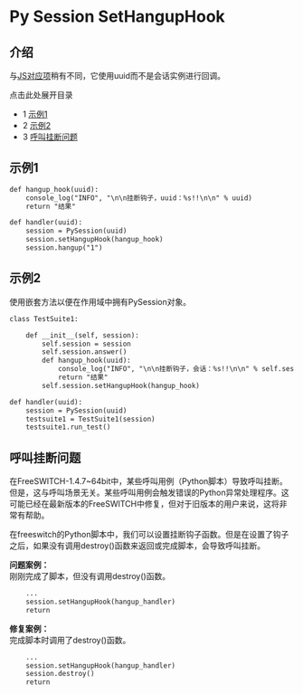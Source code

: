 # Py Session SetHangupHook

## 介绍

与[JS对应项](https://wiki.freeswitch.org/wiki/Javascript%5FSession%5FSetHangupHook "Javascript Session SetHangupHook")稍有不同，它使用uuid而不是会话实例进行回调。

点击此处展开目录

* 1 [示例1](#-freeswitch--py-session-sethanguphook-)
* 2 [示例2](#-freeswitch--py-session-sethanguphook-)
* 3 [呼叫挂断问题](#hanging-call-problem)

## 示例1

```xml
def hangup_hook(uuid):
    console_log("INFO", "\n\n挂断钩子，uuid：%s!!\n\n" % uuid)
    return "结果"

def handler(uuid):
    session = PySession(uuid)
    session.setHangupHook(hangup_hook)
    session.hangup("1")
```

## 示例2

使用嵌套方法以便在作用域中拥有PySession对象。

```xml
class TestSuite1:

    def __init__(self, session):
        self.session = session
        self.session.answer()
        def hangup_hook(uuid):
            console_log("INFO", "\n\n挂断钩子，会话：%s!!\n\n" % self.session)
            return "结果"
        self.session.setHangupHook(hangup_hook)

def handler(uuid):
    session = PySession(uuid)
    testsuite1 = TestSuite1(session)
    testsuite1.run_test()
```

## 呼叫挂断问题

在FreeSWITCH-1.4.7~64bit中，某些呼叫用例（Python脚本）导致呼叫挂断。但是，这与呼叫场景无关。某些呼叫用例会触发错误的Python异常处理程序。这可能已经在最新版本的FreeSWITCH中修复，但对于旧版本的用户来说，这将非常有帮助。

在freeswitch的Python脚本中，我们可以设置挂断钩子函数。但是在设置了钩子之后，如果没有调用destroy()函数来返回或完成脚本，会导致呼叫挂断。

**问题案例：**  
刚刚完成了脚本，但没有调用destroy()函数。

```xml
    ...
    session.setHangupHook(hangup_handler)
    return
```

**修复案例：**  
完成脚本时调用了destroy()函数。

```xml
    ...
    session.setHangupHook(hangup_handler)
    session.destroy()
    return

```